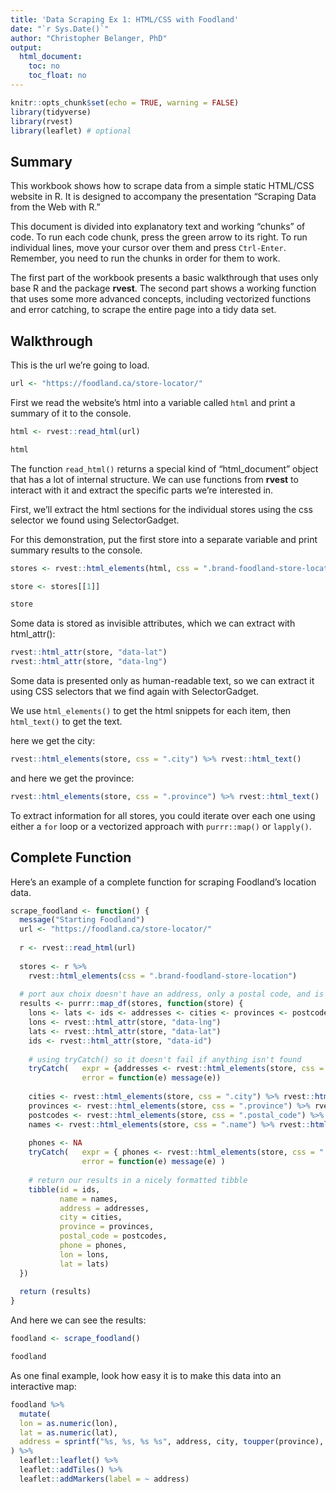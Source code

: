 ```yaml
---
title: 'Data Scraping Ex 1: HTML/CSS with Foodland'
date: "`r Sys.Date()`"
author: "Christopher Belanger, PhD"
output:
  html_document:
    toc: no
    toc_float: no
---
```


```r
knitr::opts_chunk$set(echo = TRUE, warning = FALSE)
library(tidyverse)
library(rvest)
library(leaflet) # optional

```


## Summary

This workbook shows how to scrape data from a simple static HTML/CSS website in R. It is designed to accompany the presentation "Scraping Data from the Web with R."

This document is divided into explanatory text and working "chunks" of code. To run each code chunk, press the green arrow to its right. To run individual lines, move your cursor over them and press `Ctrl-Enter`. Remember, you need to run the chunks in order for them to work.

The first part of the workbook presents a basic walkthrough that uses only base R and the package **rvest**. The second part shows a working function that uses some more advanced concepts, including vectorized functions and error catching, to scrape the entire page into a tidy data set.

## Walkthrough

This is the url we're going to load.

```r
url <- "https://foodland.ca/store-locator/"
```

First we read the website's html into a variable called `html` and print a summary of it to the console.

```r
html <- rvest::read_html(url)

html
```

The function `read_html()` returns a special kind of "html_document" object that has a lot of internal structure. We can use functions from **rvest** to interact with it and extract the specific parts we're interested in.

First, we'll extract the html sections for the individual stores using the css selector we found using SelectorGadget.

For this demonstration, put the first store into a separate variable and print summary results to the console.

```r
stores <- rvest::html_elements(html, css = ".brand-foodland-store-location")

store <- stores[[1]]

store
```

Some data is stored as invisible attributes, which we can extract with html_attr():

```r
rvest::html_attr(store, "data-lat")
rvest::html_attr(store, "data-lng")
```

Some data is presented only as human-readable text, so we can extract it using CSS selectors that we find again with SelectorGadget.

We use `html_elements()` to get the html snippets for each item, then `html_text()` to get the text.

here we get the city:

```r
rvest::html_elements(store, css = ".city") %>% rvest::html_text()
```

and here we get the province:

```r
rvest::html_elements(store, css = ".province") %>% rvest::html_text()
```

To extract information for all stores, you could iterate over each one using either a `for` loop or a vectorized approach with `purrr::map()` or `lapply()`.

## Complete Function

Here's an example of a complete function for scraping Foodland's location data.

```r
scrape_foodland <- function() {
  message("Starting Foodland")
  url <- "https://foodland.ca/store-locator/"
  
  r <- rvest::read_html(url)
  
  stores <- r %>%
    rvest::html_elements(css = ".brand-foodland-store-location")
  
  # port aux choix doesn't have an address, only a postal code, and is left out
  results <- purrr::map_df(stores, function(store) {
    lons <- lats <- ids <- addresses <- cities <- provinces <- postcodes <- NA
    lons <- rvest::html_attr(store, "data-lng")
    lats <- rvest::html_attr(store, "data-lat")
    ids <- rvest::html_attr(store, "data-id")
    
    # using tryCatch() so it doesn't fail if anything isn't found
    tryCatch(   expr = {addresses <- rvest::html_elements(store, css = ".location_address_address_1") %>% rvest::html_text()},
                error = function(e) message(e))
    
    cities <- rvest::html_elements(store, css = ".city") %>% rvest::html_text()
    provinces <- rvest::html_elements(store, css = ".province") %>% rvest::html_text()
    postcodes <- rvest::html_elements(store, css = ".postal_code") %>% rvest::html_text()
    names <- rvest::html_elements(store, css = ".name") %>% rvest::html_text()
    
    phones <- NA
    tryCatch(   expr = { phones <- rvest::html_elements(store, css = ".phone") %>% rvest::html_text() },
                error = function(e) message(e) )
    
    # return our results in a nicely formatted tibble
    tibble(id = ids,
           name = names,
           address = addresses,
           city = cities,
           province = provinces,
           postal_code = postcodes,
           phone = phones,
           lon = lons,
           lat = lats)   
  })
  
  return (results)
}

```

And here we can see the results:

```r
foodland <- scrape_foodland()

foodland
```

As one final example, look how easy it is to make this data into an interactive map:

```r
foodland %>% 
  mutate(
  lon = as.numeric(lon),
  lat = as.numeric(lat),
  address = sprintf("%s, %s, %s %s", address, city, toupper(province), postal_code)
) %>%
  leaflet::leaflet() %>%
  leaflet::addTiles() %>%
  leaflet::addMarkers(label = ~ address)
  
```

